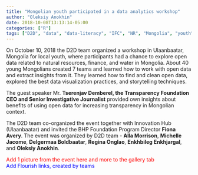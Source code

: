 ```yaml
---
title: "Mongolian youth participated in a data analytics workshop"
author: "Oleksiy Anokhin"
date: 2018-10-08T13:13:14-05:00
categories: ["R"]
tags: ["D2D", "data", "data-literacy", "IFC", "NR", "Mongolia", "youth"]
---
```


On October 10, 2018 the D2D team organized a workshop in Ulaanbaatar, Mongolia for local youth, where participants had a chance to explore open data related to natural resources, finance, and water in Mongolia. 
About 40 young Mongolians created 7 teams and learned how to work with open data and extract insights from it. They learned how to find and clean open data, explored the best data visualization practices, and storytelling techniques. 

The guest speaker Mr. **Tserenjav Demberel, the Transparency Foundation CEO and Senior Investigative Journalist** provided own insights about benefits of using open data for increasing transparency in Mongolian context. 

The D2D team co-organized the event together with Innovation Hub (Ulaanbaatar) and invited the BHP Foundation Program Director **Fiona Avery**. 
The event was organized by D2D team - **Alla Morrison**, **Michelle Jacome**, **Delgermaa Boldbaatar**, **Regina Onglao**, **Enkhbileg Enkhjargal**, and **Oleksiy Anokhin**. 



<span style="color:red">Add 1 picture from the event here and more to the gallery tab</span> <br>
<span style="color:blue">Add Flourish links, created by teams</span></br>







